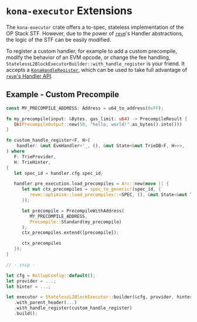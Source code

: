 # `kona-executor` Extensions

The `kona-executor` crate offers a to-spec, stateless implementation of the OP Stack STF. However, due to the
power of [`revm`][revm]'s Handler abstractions, the logic of the STF can be easily modified.

To register a custom handler, for example to add a custom precompile, modify the behavior of an EVM opcode,
or change the fee handling, `StatelessL2BlockExecutorBuilder::with_handle_register` is your friend. It accepts a
[`KonaHandleRegister`](https://docs.rs/kona-executor/latest/kona_executor/type.KonaHandleRegister.html), which
can be used to take full advantage of [`revm`'s Handler API](https://github.com/bluealloy/revm/blob/f57e3e639ee157c7e659e740bd175a7357003570/documentation/src/crates/revm/handler.md#handler).

## Example - Custom Precompile

```rust
const MY_PRECOMPILE_ADDRESS: Address = u64_to_address(0xFF);

fn my_precompile(input: &Bytes, gas_limit: u64) -> PrecompileResult {
   Ok(PrecompileOutput::new(50, "hello, world!".as_bytes().into()))
}

fn custom_handle_register<F, H>(
    handler: &mut EvmHandler<'_, (), &mut State<&mut TrieDB<F, H>>>,
) where
   F: TrieProvider,
   H: TrieHinter,
{
   let spec_id = handler.cfg.spec_id;

   handler.pre_execution.load_precompiles = Arc::new(move || {
      let mut ctx_precompiles = spec_to_generic!(spec_id, {
         revm::optimism::load_precompiles::<SPEC, (), &mut State<&mut TrieDB<F, H>>>()
      });

      let precompile = PrecompileWithAddress(
         MY_PRECOMPILE_ADDRESS,
         Precompile::Standard(my_precompile)
      );
      ctx_precompiles.extend([precompile]);

      ctx_precompiles
   });
}

// - snip -

let cfg = RollupConfig::default();
let provider = ...;
let hinter = ...;

let executor = StatelessL2BlockExecutor::builder(&cfg, provider, hinter)
   .with_parent_header(...)
   .with_handle_register(custom_handle_register)
   .build();
```

[op-stack]: https://github.com/ethereum-optimism/optimism
[op-program]: https://github.com/ethereum-optimism/optimism/tree/develop/op-program
[cannon]: https://github.com/ethereum-optimism/optimism/tree/develop/cannon
[cannon-rs]: https://github.com/op-rs/cannon-rs
[asterisc]: https://github.com/ethereum-optimism/asterisc
[fp-specs]: https://specs.optimism.io/experimental/fault-proof/index.html
[fpp-specs]: https://specs.optimism.io/experimental/fault-proof/index.html#fault-proof-program
[preimage-specs]: https://specs.optimism.io/experimental/fault-proof/index.html#pre-image-oracle
[cannon-specs]: https://specs.optimism.io/experimental/fault-proof/cannon-fault-proof-vm.html#cannon-fault-proof-virtual-machine
[l2-output-root]: https://specs.optimism.io/protocol/proposals.html#l2-output-commitment-construction
[op-succinct]: https://github.com/succinctlabs/op-succinct
[revm]: https://github.com/bluealloy/revm

[kona]: https://github.com/op-rs/kona
[issues]: https://github.com/op-rs/kona/issues
[new-issue]: https://github.com/op-rs/kona/issues/new
[contributing]: https://github.com/op-rs/kona/tree/main/CONTRIBUTING.md

[op-labs]: https://github.com/ethereum-optimism
[bad-boi-labs]: https://github.com/BadBoiLabs
